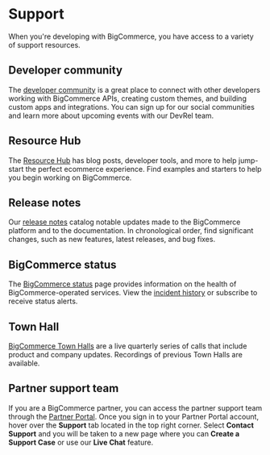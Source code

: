 # Support

When you're developing with BigCommerce, you have access to a variety of support resources.

## Developer community

The [developer community](/community) is a great place to connect with other developers working with BigCommerce APIs, creating custom themes, and building custom apps and integrations. You can sign up for our social communities and learn more about upcoming events with our DevRel team.

## Resource Hub

The [Resource Hub](/resource-hub) has blog posts, developer tools, and more to help jump-start the perfect ecommerce experience. Find examples and starters to help you begin working on BigCommerce.

## Release notes

Our [release notes](/release-notes) catalog notable updates made to the BigCommerce platform and to the documentation. In chronological order, find significant changes, such as new features, latest releases, and bug fixes.

## BigCommerce status

The [BigCommerce status](https://status.bigcommerce.com/) page provides information on the health of BigCommerce-operated services. View the [incident history](https://status.bigcommerce.com/history) or subscribe to receive status alerts.

## Town Hall

[BigCommerce Town Halls](https://support.bigcommerce.com/s/article/BigCommerce-Town-Halls) are a live quarterly series of calls that include product and company updates. Recordings of previous Town Halls are available. 

## Partner support team

If you are a BigCommerce partner, you can access the partner support team through the [Partner Portal](https://partners.bigcommerce.com/English/). Once you sign in to your Partner Portal account, hover over the **Support** tab located in the top right corner. Select **Contact Support** and you will be taken to a new page where you can **Create a Support Case** or use our **Live Chat** feature.

